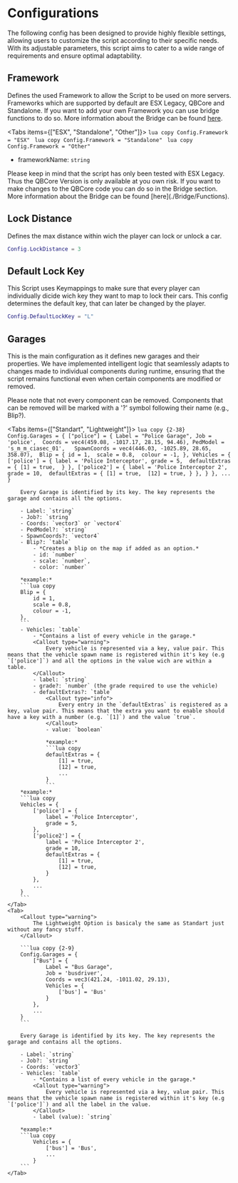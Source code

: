 
# Configurations

The following config has been designed to provide highly flexible settings, allowing users to customize the script according to their specific needs. With its adjustable parameters, this script aims to cater to a wide range of requirements and ensure optimal adaptability.

## Framework

Defines the used Framework to allow the Script to be used on more servers. Frameworks which are supported by default are ESX Legacy, QBCore and Standalone. If you want to add your own Framework you can use bridge functions to do so. More information about the Bridge can be found [here](./Bridge/Functions).

<Tabs items={["ESX", "Standalone", "Other"]}>
    <Tab>
        ```lua copy
        Config.Framework = "ESX"
        ```
    </Tab>
    <Tab>
        ```lua copy
        Config.Framework = "Standalone"
        ```
    </Tab>
    <Tab>
        ```lua copy
        Config.Framework = "Other"
        ```
    </Tab>
</Tabs>

- frameworkName: `string`

<Callout type="warning">
    Please keep in mind that the script has only been tested with ESX Legacy. Thus the QBCore Version is only available at you own risk. If you want to make changes to the QBCore code you can do so in the Bridge section. More information about the Bridge can be found [here](./Bridge/Functions).
</Callout>

## Lock Distance

Defines the max distance within wich the player can lock or unlock a car.

```lua
Config.LockDistance = 3
```

## Default Lock Key 

This Script uses Keymappings to make sure that every player can individually dicide wich key they want to map to lock their cars. This config determines the default key, that can later be changed by the player.

```lua
Config.DefaultLockKey = "L"
```

## Garages

This is the main configuration as it defines new garages and their properties. We have implemented intelligent logic that seamlessly adapts to changes made to individual components during runtime, ensuring that the script remains functional even when certain components are modified or removed.

<Callout type='info'>
    Please note that not every component can be removed. Components that can be removed will be marked with a '?' symbol following their name (e.g., Blip?).
</Callout>

<Tabs items={["Standart", "Lightweight"]}>
    <Tab>
        ```lua copy {2-38}
        Config.Garages = {
            ["police"] = {
                Label = "Police Garage",
                Job = 'police', 
                Coords = vec4(459.08, -1017.17, 28.15, 94.46),
                PedModel = 's_m_m_ciasec_01',  
                SpawnCoords = vec4(446.03, -1025.89, 28.65, 358.07), 
                Blip = {
                    id = 1, 
                    scale = 0.8, 
                    colour = -1,
                },
                Vehicles = {
                    ['police'] = {
                        label = 'Police Interceptor',
                        grade = 5, 
                        defaultExtras = {
                            [1] = true, 
                        }
                    },
                    ['police2'] = {
                        label = 'Police Interceptor 2',
                        grade = 10, 
                        defaultExtras = {
                            [1] = true, 
                            [12] = true,
                        }
                    },
                }
            },
            ...
        }
        ```

        Every Garage is identified by its key. The key represents the garage and contains all the options. 

        - Label: `string` 
        - Job?: `string` 
        - Coords: `vector3` or `vector4`
        - PedModel?: `string`
        - SpawnCoords?: `vector4`
        - Blip?: `table`
            - *Creates a blip on the map if added as an option.*
            - id: `number`
            - scale: `number`,
            - color: `number`

        *example:*
        ```lua copy
        Blip = {
            id = 1, 
            scale = 0.8, 
            colour = -1,
        },
        ```
        - Vehicles: `table`
            - *Contains a list of every vehicle in the garage.*
            <Callout type="warning">
                Every vehicle is represented via a key, value pair. This means that the vehicle spawn name is registered within it's key (e.g `['police']`) and all the options in the value wich are within a table.
            </Callout>
            - label: `string`
            - grade?: `number` (the grade required to use the vehicle)
            - defaultExtras?: `table`
                <Callout type="info">
                    Every entry in the `defaultExtras` is registered as a key, value pair. This means that the extra you want to enable should have a key with a number (e.g. `[1]`) and the value `true`.
                </Callout>
                - value: `boolean`
                
                *example:*
                ```lua copy
                defaultExtras = {
                    [1] = true, 
                    [12] = true,
                    ...
                }
                ```
        *example:* 
        ```lua copy
        Vehicles = {
            ['police'] = {
                label = 'Police Interceptor',
                grade = 5, 
            },
            ['police2'] = {
                label = 'Police Interceptor 2',
                grade = 10, 
                defaultExtras = {
                    [1] = true, 
                    [12] = true,
                }
            },
            ...
        }
        ```
    </Tab>
    <Tab>
        <Callout type="warning">
            The Lightweight Option is basicaly the same as Standart just without any fancy stuff. 
        </Callout>

        ```lua copy {2-9}
        Config.Garages = {
            ["Bus"] = {
                Label = "Bus Garage",
                Job = 'busdriver', 
                Coords = vec3(421.24, -1011.02, 29.13),
                Vehicles = {
                    ['bus'] = 'Bus'
                }
            },
            ...
        }
        ```

        Every Garage is identified by its key. The key represents the garage and contains all the options. 

        - Label: `string` 
        - Job?: `string` 
        - Coords: `vector3`
        - Vehicles: `table`
            - *Contains a list of every vehicle in the garage.*
            <Callout type="warning">
                Every vehicle is represented via a key, value pair. This means that the vehicle spawn name is registered within it's key (e.g `['police']`) and all the label in the value.
            </Callout>
            - label (value): `string`
        
        *example:*
        ```lua copy 
            Vehicles = {
                ['bus'] = 'Bus',
                ...
            }
        ```
    </Tab>
</Tabs>

